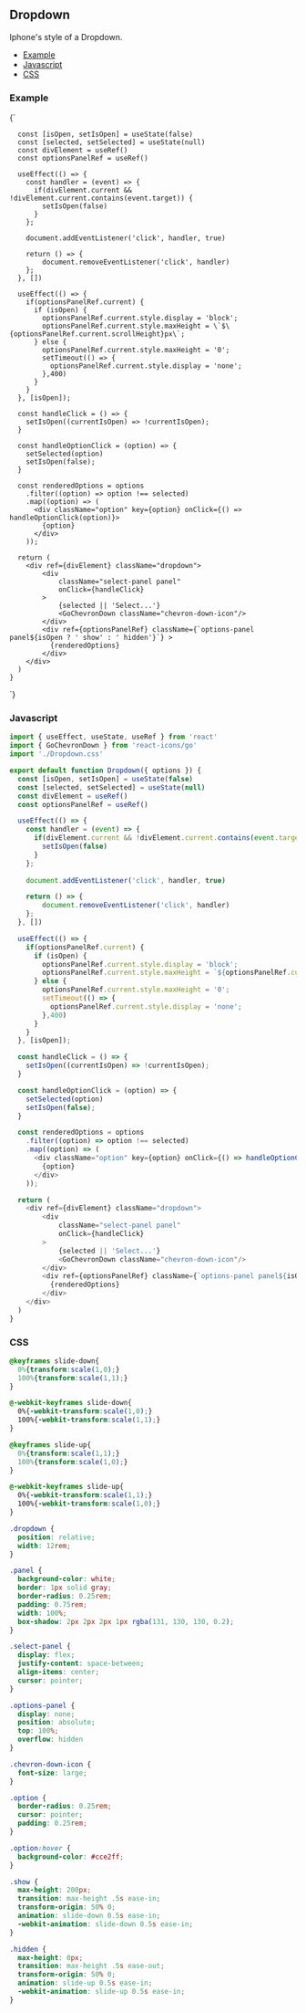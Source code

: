 <!-- Dropdown-MDX-Documentation.mdx -->


## Dropdown

Iphone's style of a Dropdown.

- [Example](#Example)
- [Javascript](#Javascript)
- [CSS](#CSS)

### Example
<SyntaxHighlighter language="jsx" style={okaidia}>
  {`
  
      const [isOpen, setIsOpen] = useState(false)
      const [selected, setSelected] = useState(null)
      const divElement = useRef()
      const optionsPanelRef = useRef()
  
      useEffect(() => {
        const handler = (event) => {
          if(divElement.current && !divElement.current.contains(event.target)) {
            setIsOpen(false)
          }
        };
         
        document.addEventListener('click', handler, true)
 
        return () => {
            document.removeEventListener('click', handler)
        };
      }, [])
 
      useEffect(() => {
        if(optionsPanelRef.current) {
          if (isOpen) {
            optionsPanelRef.current.style.display = 'block';
            optionsPanelRef.current.style.maxHeight = \`$\{optionsPanelRef.current.scrollHeight}px\`;
          } else {
            optionsPanelRef.current.style.maxHeight = '0';
            setTimeout(() => {
              optionsPanelRef.current.style.display = 'none';
            },400)
          }
        }
      }, [isOpen]);
 
      const handleClick = () => {
        setIsOpen((currentIsOpen) => !currentIsOpen);
      }
 
      const handleOptionClick = (option) => {
        setSelected(option)
        setIsOpen(false);
      }
 
      const renderedOptions = options
        .filter((option) => option !== selected)
        .map((option) => (
          <div className="option" key={option} onClick={() => handleOptionClick(option)}>
            {option}
          </div>
        ));
 
      return (
        <div ref={divElement} className="dropdown">
            <div
                className="select-panel panel" 
                onClick={handleClick}
            >
                {selected || 'Select...'}
                <GoChevronDown className="chevron-down-icon"/>
            </div>
            <div ref={optionsPanelRef} className={`options-panel panel${isOpen ? ' show' : ' hidden'}`} >
              {renderedOptions}
            </div>
        </div>
      )
    }
  `}
</SyntaxHighlighter>

### Javascript
```javascript
import { useEffect, useState, useRef } from 'react'
import { GoChevronDown } from 'react-icons/go'
import './Dropdown.css'

export default function Dropdown({ options }) {
  const [isOpen, setIsOpen] = useState(false)
  const [selected, setSelected] = useState(null)
  const divElement = useRef()
  const optionsPanelRef = useRef()

  useEffect(() => {
    const handler = (event) => {
      if(divElement.current && !divElement.current.contains(event.target)) {
        setIsOpen(false)
      }
    };
    
    document.addEventListener('click', handler, true)

    return () => {
        document.removeEventListener('click', handler)
    };
  }, [])

  useEffect(() => {
    if(optionsPanelRef.current) {
      if (isOpen) {
        optionsPanelRef.current.style.display = 'block';
        optionsPanelRef.current.style.maxHeight = `${optionsPanelRef.current.scrollHeight}px`;
      } else {
        optionsPanelRef.current.style.maxHeight = '0';
        setTimeout(() => {
          optionsPanelRef.current.style.display = 'none';
        },400)
      }
    }
  }, [isOpen]);

  const handleClick = () => {
    setIsOpen((currentIsOpen) => !currentIsOpen);
  }

  const handleOptionClick = (option) => {
    setSelected(option)
    setIsOpen(false);
  }

  const renderedOptions = options
    .filter((option) => option !== selected)
    .map((option) => (
      <div className="option" key={option} onClick={() => handleOptionClick(option)}>
        {option}
      </div>
    ));

  return (
    <div ref={divElement} className="dropdown">
        <div
            className="select-panel panel" 
            onClick={handleClick}
        >
            {selected || 'Select...'}
            <GoChevronDown className="chevron-down-icon"/>
        </div>
        <div ref={optionsPanelRef} className={`options-panel panel${isOpen ? ' show' : ' hidden'}`} >
          {renderedOptions}
        </div>
    </div>
  )
}
```

### CSS

```css
@keyframes slide-down{
  0%{transform:scale(1,0);}
  100%{transform:scale(1,1);}
}

@-webkit-keyframes slide-down{
  0%{-webkit-transform:scale(1,0);}
  100%{-webkit-transform:scale(1,1);}
}

@keyframes slide-up{
  0%{transform:scale(1,1);}
  100%{transform:scale(1,0);}
}

@-webkit-keyframes slide-up{
  0%{-webkit-transform:scale(1,1);}
  100%{-webkit-transform:scale(1,0);}
}

.dropdown {
  position: relative;
  width: 12rem;
}

.panel {
  background-color: white;
  border: 1px solid gray;
  border-radius: 0.25rem;
  padding: 0.75rem;
  width: 100%;
  box-shadow: 2px 2px 2px 1px rgba(131, 130, 130, 0.2);
}

.select-panel {
  display: flex;
  justify-content: space-between;
  align-items: center;
  cursor: pointer;
}

.options-panel {
  display: none;
  position: absolute;
  top: 100%;
  overflow: hidden
}

.chevron-down-icon {
  font-size: large;
}

.option {
  border-radius: 0.25rem;
  cursor: pointer;
  padding: 0.25rem;
}

.option:hover {
  background-color: #cce2ff;
}

.show {
  max-height: 200px;
  transition: max-height .5s ease-in;
  transform-origin: 50% 0;
  animation: slide-down 0.5s ease-in;
  -webkit-animation: slide-down 0.5s ease-in;
}

.hidden {
  max-height: 0px;
  transition: max-height .5s ease-out;
  transform-origin: 50% 0;
  animation: slide-up 0.5s ease-in;
  -webkit-animation: slide-up 0.5s ease-in;
}
```
